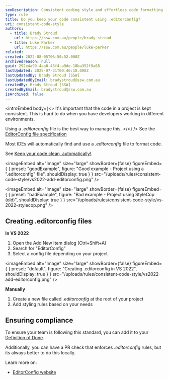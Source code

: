 ```yaml
---
seoDescription: Consistent coding style and effortless code formatting with .editorconfig.
type: rule
title: Do you keep your code consistent using .editorconfig?
uri: consistent-code-style
authors:
  - title: Brady Stroud
    url: https://ssw.com.au/people/brady-stroud
  - title: Luke Parker
    url: https://ssw.com.au/people/luke-parker
related:
created: 2022-08-05T06:50:52.000Z
archivedreason: null
guid: 292e4a99-4aa0-45f4-a9de-18ba352f9a68
lastUpdated: 2025-07-31T00:46:18.000Z
lastUpdatedBy: Brady Stroud [SSW]
lastUpdatedByEmail: bradystroud@ssw.com.au
createdBy: Brady Stroud [SSW]
createdByEmail: bradystroud@ssw.com.au
isArchived: false
---
```


<introEmbed
  body={<>
It's important that the code in a project is kept consistent. This is hard to do when you have developers working in different environments.

Using a _.editorconfig_ file is the best way to manage this.
  </>}
/>
See the [EditorConfig file specification](https://spec.editorconfig.org)

Most IDEs will automatically find and use a _.editorconfig_ file to format code.

See [Keep your code clean, automatically!](https://devblogs.microsoft.com/visualstudio/visual-studio-17-1-preview-2-is-now-available/#keep-your-code-clean-automatically?WT.mc_id=DT-MVP-33518).

<imageEmbed
  alt="Image"
  size="large"
  showBorder={false}
  figureEmbed={ {
    preset: "goodExample",
    figure: "Good example - Project using a \".editorconfig\" file",
    shouldDisplay: true
  } }
  src="/uploads/rules/consistent-code-style/vs2022-add-editorconfig.png"
/>

<imageEmbed
  alt="Image"
  size="large"
  showBorder={false}
  figureEmbed={ {
    preset: "badExample",
    figure: "Bad example - Project using StyleCop (old)",
    shouldDisplay: true
  } }
  src="/uploads/rules/consistent-code-style/vs-2022-stylecop.png"
/>

## Creating **.editorconfig** files

**In VS 2022**

1. Open the Add New Item dialog (Ctrl+Shift+A)
2. Search for "EditorConfig"
3. Select a config file depending on your project


<imageEmbed
  alt="Image"
  size="large"
  showBorder={false}
  figureEmbed={ {
    preset: "default",
    figure: "Creating .editorconfig in VS 2022",
    shouldDisplay: true
  } }
  src="/uploads/rules/consistent-code-style/vs2022-add-editorconfig.png"
/>

**Manually**

1. Create a new file called _.editorconfig_ at the root of your project
2. Add styling rules based on your needs

## Ensuring compliance

To ensure your team is following this standard, you can add it to your [Definition of Done](/definition-of-done).

Additionally, you can have a PR check that enforces _.editorconfig_ rules, but its always better to do this locally.

Learn more on:

* [EditorConfig website](https://editorconfig.org)
